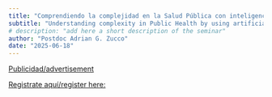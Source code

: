 ```yaml
---
title: "Comprendiendo la complejidad en la Salud Pública con inteligencia artificial y registros poblacionales"
subtitle: "Understanding complexity in Public Health by using artificial intelligence and population-based registers" 
# description: "add here a short description of the seminar" 
author: "Postdoc Adrian G. Zucco"
date: "2025-06-18"
---
```


[Publicidad/advertisement]()

[Registrate aquí/register
here:](https://aarhusuniversity.zoom.us/meeting/register/o7idsZ9iS4mIimB6cpcYBg)
